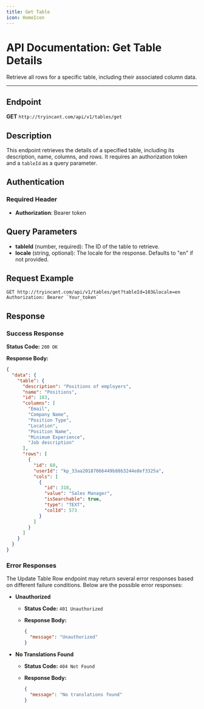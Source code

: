 ```yaml
---
title: Get Table
icon: HomeIcon
---
```


# API Documentation: Get Table Details

Retrieve all rows for a specific table, including their associated column data.

---

## Endpoint

**GET** `http://tryincant.com/api/v1/tables/get`

## Description

This endpoint retrieves the details of a specified table, including its description, name, columns, and rows. It requires an authorization token and a `tableId` as a query parameter.

## Authentication

### Required Header

- **Authorization**: Bearer token

## Query Parameters

- **tableId** (number, required): The ID of the table to retrieve.
- **locale** (string, optional): The locale for the response. Defaults to "en" if not provided.

## Request Example

```http
GET http://tryincant.com/api/v1/tables/get?tableId=103&locale=en
Authorization: Bearer `Your_token`
```

## Response

### Success Response

**Status Code:** `200 OK`

**Response Body:**

```json
{
  "data": {
    "table": {
      "description": "Positions of employers",
      "name": "Positions",
      "id": 103,
      "columns": [
        "Email",
        "Company Name",
        "Position Type",
        "Location",
        "Position Name",
        "Minimum Experience",
        "Job description"
      ],
      "rows": [
        {
          "id": 60,
          "userId": "kp_33aa20187066449b88b3244e8ef3325a",
          "cols": [
            {
              "id": 318,
              "value": "Sales Manager",
              "isSearchable": true,
              "type": "TEXT",
              "colId": 573
            }
          ]
        }
      ]
    }
  }
}
```

### Error Responses

The Update Table Row endpoint may return several error responses based on different failure conditions. Below are the possible error responses:

- **Unauthorized**

  - **Status Code:** `401 Unauthorized`
  - **Response Body:**

    ```json
    {
      "message": "Unauthorized"
    }
    ```

- **No Translations Found**

  - **Status Code:** `404 Not Found`
  - **Response Body:**

    ```json
    {
      "message": "No translations found"
    }
    ```
